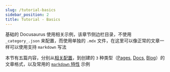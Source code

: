 ```yaml
---
slug: /tutorial-basics
sidebar_position: 2
title: Tutorial - Basics
---
```


基础的 Docusaurus 使用相关示例，该章节侧边栏目录，不使用 `_category_.json` 来配置，而使用单独的 `.mdx` 文件，在这里可以像正常的文章一样可以使用支持 `markdown` 写法

本节有五篇内容，分别从[相关配置](docusaurus-conf.md)，到创建的 `3` 种类型（[Pages](create-a-page.md), [Docs](create-a-document.md), [Blog](create-a-blog-post.md)）的文章格式，以及常用的 [`markdown` 特性](markdown-features/markdown-features.mdx) 示例


<DocCardList />
